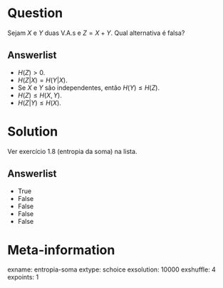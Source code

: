 Question
========
Sejam $X$ e $Y$ duas V.A.s e $Z = X + Y$.
Qual alternativa é falsa?

Answerlist
----------
* $H(Z) > 0$.
* $H(Z|X) = H(Y|X)$.
* Se $X$ e $Y$ são independentes, então $H(Y) \leq H(Z)$.
* $H(Z) \leq H(X,Y)$.
* $H(Z|Y) \leq H(X)$.

Solution
========
Ver exercício 1.8 (entropia da soma) na lista.

Answerlist
----------
* True
* False
* False
* False
* False

Meta-information
================
exname: entropia-soma
extype: schoice
exsolution: 10000
exshuffle: 4
expoints: 1

